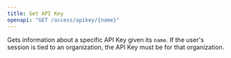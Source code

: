 ```yaml
---
title: Get API Key
openapi: "GET /access/apikey/{name}"
---
```

Gets information about a specific API Key given its `name`. If
the user's session is tied to an organization, the API Key must be for
that organization.